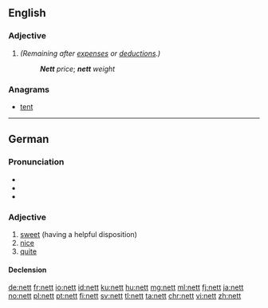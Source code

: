 ==English==

===Adjective===
{{en-adj|-}}

# {{context|dated, especially in the USA|lang=en}} {{alternative spelling of|net}} ''(Remaining after [[expense]]s or [[deductions]].)''
#: '''''Nett''' price''; '''''nett''' weight''

===Anagrams===
* [[tent#English|tent]]

----

==German==

===Pronunciation===
* {{IPA|/nɛt/|lang=de}}
* {{audio|De-nett.ogg|Audio (Germany)|lang=de}}
* {{audio|De-at-nett.ogg|Audio (Austria)|lang=de}}

===Adjective===
{{de-adj|netter|nettesten}}

# [[sweet]] (having a helpful disposition)
# [[nice]]
# [[quite]]

====Declension====
{{de-decl-adj|nett|netter|nettest}}

[[de:nett]]
[[fr:nett]]
[[io:nett]]
[[id:nett]]
[[ku:nett]]
[[hu:nett]]
[[mg:nett]]
[[ml:nett]]
[[fj:nett]]
[[ja:nett]]
[[no:nett]]
[[pl:nett]]
[[pt:nett]]
[[fi:nett]]
[[sv:nett]]
[[tl:nett]]
[[ta:nett]]
[[chr:nett]]
[[vi:nett]]
[[zh:nett]]
